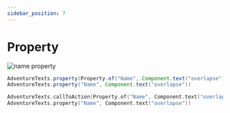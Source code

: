 ```yaml
---
sidebar_position: 7
---
```



# Property

<img src="/img/messages/property_name.png" alt="name property" />

<Tabs>

<TabItem value="java" label="Java">

```java
AdventureTexts.property(Property.of("Name", Component.text("overlapse")))
AdventureTexts.property("Name", Component.text("overlapse"))
```

</TabItem>

<TabItem value="kotlin" label="Kotlin">

```kotlin
AdventureTexts.callToAction(Property.of("Name", Component.text("overlapse")))
AdventureTexts.property("Name", Component.text("overlapse"))
```

</TabItem>

</Tabs>
